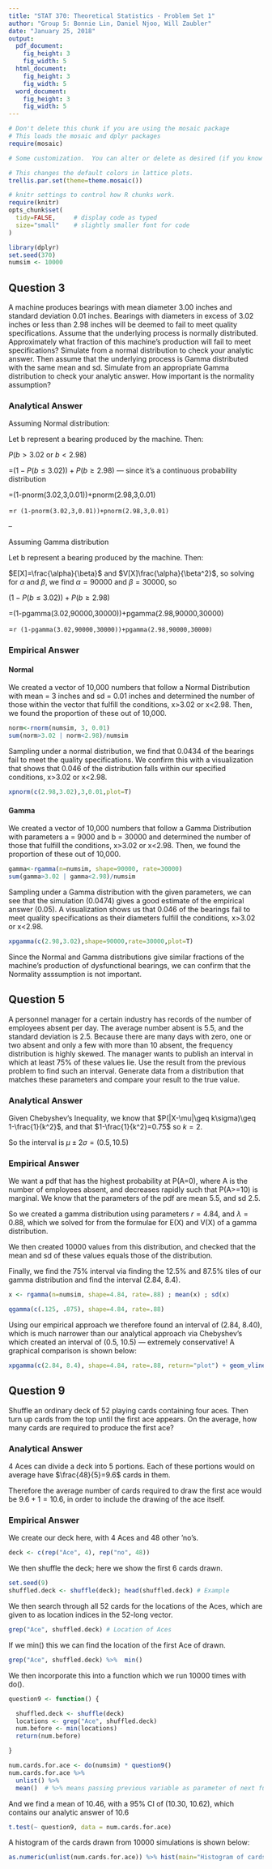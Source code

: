 ```yaml
---
title: "STAT 370: Theoretical Statistics - Problem Set 1"
author: "Group 5: Bonnie Lin, Daniel Njoo, Will Zaubler"
date: "January 25, 2018"
output: 
  pdf_document:
    fig_height: 3
    fig_width: 5
  html_document:
    fig_height: 3
    fig_width: 5
  word_document:
    fig_height: 3
    fig_width: 5
---
```



```r
# Don't delete this chunk if you are using the mosaic package
# This loads the mosaic and dplyr packages
require(mosaic)
```

```r
# Some customization.  You can alter or delete as desired (if you know what you are doing).

# This changes the default colors in lattice plots.
trellis.par.set(theme=theme.mosaic())  

# knitr settings to control how R chunks work.
require(knitr)
opts_chunk$set(
  tidy=FALSE,     # display code as typed
  size="small"    # slightly smaller font for code
)
```

```r
library(dplyr)
set.seed(370)
numsim <- 10000
```


## Question 3

A machine produces bearings with mean diameter 3.00 inches and standard deviation 0.01
inches. Bearings with diameters in excess of 3.02 inches or less than 2.98 inches will be deemed
to fail to meet quality specifications. Assume that the underlying process is normally distributed.
Approximately what fraction of this machine’s production will fail to meet specifications? Simulate
from a normal distribution to check your analytic answer. Then assume that the underlying
process is Gamma distributed with the same mean and sd. Simulate from an appropriate Gamma
distribution to check your analytic answer. How important is the normality assumption?

### Analytical Answer

Assuming Normal distribution:

Let b represent a bearing produced by the machine. Then:

$P(b>3.02$ or $b<2.98)$ 

=$(1-P(b\leq3.02))+P(b\geq2.98)$ — since it's a continuous probability distribution

=(1-pnorm(3.02,3,0.01))+pnorm(2.98,3,0.01)

=`r (1-pnorm(3.02,3,0.01))+pnorm(2.98,3,0.01)`

--

Assuming Gamma distribution

Let b represent a bearing produced by the machine. Then:

$E[X]=\frac{\alpha}{\beta}$ and $V[X]\frac{\alpha}{\beta^2}$, so solving for $\alpha$ and $\beta$, we find $\alpha=90000$ and $\beta=30000$, so 

$(1-P(b\leq3.02))+P(b\geq2.98)$

=(1-pgamma(3.02,90000,30000))+pgamma(2.98,90000,30000)

=`r (1-pgamma(3.02,90000,30000))+pgamma(2.98,90000,30000)`

### Empirical Answer 

#### Normal 

We created a vector of 10,000 numbers that follow a Normal Distribution with mean = 3 inches and sd = 0.01 inches and determined the number of those within the vector that fulfill the conditions, x>3.02 or x<2.98. Then, we found the proportion of these out of 10,000.

```r
norm<-rnorm(numsim, 3, 0.01)
sum(norm>3.02 | norm<2.98)/numsim
```

Sampling under a normal distribution, we find that 0.0434 of the bearings fail to meet the quality specifications. We confirm this with a visualization that shows that 0.046 of the distribution falls within our specified conditions, x>3.02 or x<2.98.

```r
xpnorm(c(2.98,3.02),3,0.01,plot=T)
```

#### Gamma 

We created a vector of 10,000 numbers that follow a Gamma Distribution with parameters a = 9000 and b = 30000 and determined the number of those that fulfill the conditions, x>3.02 or x<2.98. Then, we found the proportion of these out of 10,000.

```r
gamma<-rgamma(n=numsim, shape=90000, rate=30000)
sum(gamma>3.02 | gamma<2.98)/numsim
```

Sampling under a Gamma distribution with the given parameters, we can see that the simulation (0.0474) gives a good estimate of the empirical answer (0.05). A visualization shows us that 0.046 of the bearings fail to meet quality specifications as their diameters fulfill the conditions, x>3.02 or x<2.98. 

```r
xpgamma(c(2.98,3.02),shape=90000,rate=30000,plot=T)
```

Since the Normal and Gamma distributions give similar fractions of the machine's production of dysfunctional bearings, we can confirm that the Normality asssumption is not important.

## Question 5

A personnel manager for a certain industry has records of the number of employees absent
per day. The average number absent is 5.5, and the standard deviation is 2.5. Because there are
many days with zero, one or two absent and only a few with more than 10 absent, the frequency
distribution is highly skewed. The manager wants to publish an interval in which at least 75% of
these values lie. Use the result from the previous problem to find such an interval. Generate data
from a distribution that matches these parameters and compare your result to the true value.

### Analytical Answer 

Given Chebyshev's Inequality, we know that $P(|X-\mu|\geq k\sigma)\geq 1-\frac{1}{k^2}$, and that $1-\frac{1}{k^2}=0.75$ so $k=2$.

So the interval is $\mu\pm2\sigma=(0.5,10.5)$

### Empirical Answer 

We want a pdf that has the highest probability at P(A=0), where A is the number of employees absent, and decreases rapidly such that P(A>=10) is marginal. We know that the parameters of the pdf are mean 5.5, and sd 2.5.

So we created a gamma distribution using parameters $r=4.84$, and $\lambda=0.88$, which we solved for from the formulae for E(X) and V(X) of a gamma distribution. 

We then created 10000 values from this distribution, and checked that the mean and sd of these values equals those of the distribution.

Finally, we find the 75% interval via finding the 12.5% and 87.5% tiles of our gamma distribution and find the interval (2.84, 8.4).

```r
x <- rgamma(n=numsim, shape=4.84, rate=.88) ; mean(x) ; sd(x)

qgamma(c(.125, .875), shape=4.84, rate=.88)
```

Using our empirical approach we therefore found an interval of (2.84, 8.40), which is much narrower than our analytical approach via Chebyshev's which created an interval of (0.5, 10.5) — extremely conservative! A graphical comparison is shown below:

```r
xpgamma(c(2.84, 8.4), shape=4.84, rate=.88, return="plot") + geom_vline(xintercept=c(0.5,10.5))
```


## Question 9

Shuffle an ordinary deck of 52 playing cards containing four aces. Then turn up cards from
the top until the first ace appears. On the average, how many cards are required to produce the
first ace?

### Analytical Answer 

4 Aces can divide a deck into 5 portions. Each of these portions would on average have $\frac{48}{5}=9.6$ cards in them.

Therefore the average number of cards required to draw the first ace would be $9.6+1=10.6$, in order to include the drawing of the ace itself.

### Empirical Answer 

We create our deck here, with 4 Aces and 48 other 'no's.

```r
deck <- c(rep("Ace", 4), rep("no", 48))
```

We then shuffle the deck; here we show the first 6 cards drawn.

```r
set.seed(9)
shuffled.deck <- shuffle(deck); head(shuffled.deck) # Example
```

We then search through all 52 cards for the locations of the Aces, which are given to as location indices in the 52-long vector. 

```r
grep("Ace", shuffled.deck) # Location of Aces
```

If we min() this we can find the location of the first Ace of drawn.

```r
grep("Ace", shuffled.deck) %>%  min()
```

We then incorporate this into a function which we run 10000 times with do().

```r
question9 <- function() {

  shuffled.deck <- shuffle(deck)
  locations <- grep("Ace", shuffled.deck)
  num.before <- min(locations)
  return(num.before)

}

num.cards.for.ace <- do(numsim) * question9()
num.cards.for.ace %>% 
  unlist() %>% 
  mean()  # %>% means passing previous variable as parameter of next function; think "then"
```

And we find a mean of 10.46, with a 95% CI of (10.30, 10.62), which contains our analytic answer of 10.6

```r
t.test(~ question9, data = num.cards.for.ace)
```

A histogram of the cards drawn from 10000 simulations is  shown below:

```r
as.numeric(unlist(num.cards.for.ace)) %>% hist(main="Histogram of cards drawn till ace from shuffled deck")
```

